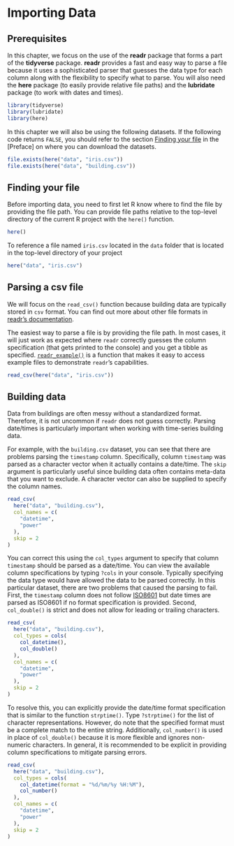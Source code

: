 # Importing Data

## Prerequisites

In this chapter, we focus on the use of the **readr** package that forms a part of the **tidyverse** package. **readr** provides a fast and easy way to parse a file because it uses a sophisticated parser that guesses the data type for each column along with the flexibility to specify what to parse. You will also need  the **here** package (to easily provide relative file paths) and the **lubridate** package (to work with dates and times). 

```r
library(tidyverse)
library(lubridate)
library(here)
```

In this chapter we will also be using the following datasets. If the following code returns `FALSE`, you should refer to the section [Finding your file] in the [Preface] on where you can download the datasets. 

```r
file.exists(here("data", "iris.csv"))
file.exists(here("data", "building.csv"))
```


## Finding your file
Before importing data, you need to first let R know where to find the file by providing the file path. You can provide file paths relative to the top-level directory of the current R project with the `here()` function.

```r
here()
```

To reference a file named `iris.csv` located in the `data` folder that is located in the top-level directory of your project

```r
here("data", "iris.csv")
```


## Parsing a csv file

We will focus on the `read_csv()` function because building data are typically stored in `csv` format. You can find out more about other file formats in [readr's documentation](https://readr.tidyverse.org). 

The easiest way to parse a file is by providing the file path. In most cases, it will just work as expected where `readr` correctly guesses the column specification (that gets printed to the console) and you get a tibble as specified. [`readr_example()`](https://readr.tidyverse.org/reference/readr_example.html) is a function that makes it easy to access example files to demonstrate `readr`'s capabilities.

```r
read_csv(here("data", "iris.csv"))
```

## Building data

Data from buildings are often messy without a standardized format. Therefore, it is not uncommon if `readr` does not guess correctly. Parsing date/times is particularly important when working with time-series building data.

For example, with the `building.csv` dataset, you can see that there are problems parsing the `timestamp` column. Specifically, column `timestamp` was parsed as a character vector when it actually contains a date/time. The `skip` argument is particularly useful since building data often contains meta-data that you want to exclude. A character vector can also be supplied to specify the column names. 

```r

read_csv(
  here("data", "building.csv"),
  col_names = c(
    "datetime",
    "power"
  ),
  skip = 2
)
```

You can correct this using the `col_types` argument to specify that column `timestamp` should be parsed as a date/time. You can view the available column specifications by typing `?cols` in your console. Typically specifying the data type would have allowed the data to be parsed correctly. In this particular dataset, there are two problems that caused the parsing to fail. First, the `timestamp` column does not follow [ISO8601](https://en.wikipedia.org/wiki/ISO_8601) but date times are parsed as ISO8601 if no format specification is provided. Second, `col_double()` is strict and does not allow for leading or trailing characters. 


<!--In representations for interchange, dates and times are arranged so the largest temporal term (the year) is placed to the left and each successively smaller term is placed to the right of the previous term..-->


```r
read_csv(
  here("data", "building.csv"),
  col_types = cols(
    col_datetime(),
    col_double()
  ),
  col_names = c(
    "datetime",
    "power"
  ),
  skip = 2
)
```

To resolve this, you can explicitly provide the date/time format specification that is similar to the function `strptime()`. Type `?strptime()` for the list of character representations. However, do note that the specified format must be a complete match to the entire string. Additionally, `col_number()` is used in place of `col_double()` because it is more flexible and ignores non-numeric characters. In general, it is recommended to be explicit in providing column specifications to mitigate parsing errors.


```r
read_csv(
  here("data", "building.csv"),
  col_types = cols(
    col_datetime(format = "%d/%m/%y %H:%M"),
    col_number()
  ),
  col_names = c(
    "datetime",
    "power"
  ),
  skip = 2
)
```



<!--## Tidy data

Tidy data [@wickham_tidy_2014] is consistent format for organizing your data in R. Although getting your data into this format takes some effort, it is worth it simply because you would be able to take advantage of R's data wrangling and visualization capabilities once your data is in a tidy format. In particular, tidy data are rectangular datasets that have a specific structure where each variable forms a column, each instance is a row and every value belonging to a variable and an instance in a cell.-->








